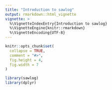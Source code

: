 ```yaml
---
title: "Introduction to sawlog"
output: rmarkdown::html_vignette
vignette: >
  %\VignetteIndexEntry{Introduction to sawlog}
  %\VignetteEngine{knitr::rmarkdown}
  %\VignetteEncoding{UTF-8}
---
```


```r
knitr::opts_chunk$set(
  collapse = TRUE,
  comment = "#>",
  fig.height = 4,
  fig.width = 7
)
```

```r
library(sawlog)
library(dplyr)
```

